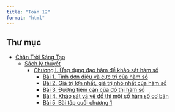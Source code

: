 ---
title: "Toán 12"
format: "html"
---

## Thư mục
- [Chân Trời Sáng Tạo](chan-troi/index.qmd)
    - [Sách lý thuyết](chan-troi/sach-giao-khoa/index.qmd)
        - [Chương I. Ứng dụng đạo hàm để khảo sát hàm số](chan-troi/sach-giao-khoa/chuong-1/index.qmd)
            - [Bài 1. Tính đơn điệu và cực trị của hàm số](chan-troi/sach-giao-khoa/chuong-1/bai-1/tinh-don-dieu-va-cuc-tri-cua-ham-so.qmd)
            - [Bài 2. Giá trị lớn nhất, giá trị nhỏ nhất của hàm số](chan-troi/sach-giao-khoa/chuong-1/bai-2/gia-tri-lon-nhat-gia-tri-nho-nhat-cua-ham-so.qmd)
            - [Bài 3. Đường tiệm cận của đồ thị hàm số](chan-troi/sach-giao-khoa/chuong-1/bai-3/duong-tiem-can-cua-do-thi-ham-so.qmd)
            - [Bài 4. Khảo sát và vẽ đồ thị một số hàm số cơ bản](chan-troi/sach-giao-khoa/chuong-1/bai-4/khao-sat-va-ve-do-thi-mot-so-ham-so-co-ban.qmd)
            - [Bài 5. Bài tập cuối chương 1](chan-troi/sach-giao-khoa/chuong-1/bai-5/bai-tap-cuoi-chuong-1.qmd)